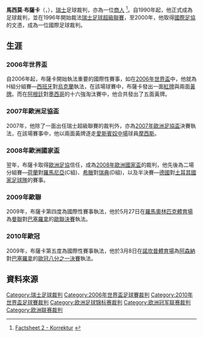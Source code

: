{{noteta
|G1=uefa
|T=zh-hans:马西莫·布萨卡;zh-hk:馬斯模·布沙卡;zh-tw:馬西莫·布薩卡;
|1=zh-hans:布萨卡;zh-hk:布沙卡;zh-tw:布薩卡;
}}
{{infobox football official
|                name = 馬西莫·布薩卡<br />''Massimo Busacca''
|               image = [[File:Massimo_Busacca.jpg|150px]]
|            fullname = {{lang|en| Massimo Busacca }}
|         dateofbirth = {{birth date and age|1969|2|6}}
|             height  = {{height|m=1.80}}
|         cityofbirth = [[貝林佐納|貝林佐納]]
|      countryofbirth = [[瑞士|瑞士]]
|         dateofdeath = 
|         cityofdeath = 
|      countryofdeath = 
|     otheroccupation = 商人
|               years = 1990-
|              league = [[瑞士足球超級聯賽|瑞士足球超級聯賽]]
|                role = 球證
|  internationalyears = 2000-
|       confederation = [[FIFA|FIFA]]國際球證<ref name="球證名單">[http://www.fifa.com/aboutfifa/developing/refereeing/association=svk/peoplekind=ref.html 國際足協球證名單] </ref>
|   internationalrole = 球證
}}
'''馬西莫·布薩卡'''（{{lang-it|Massimo Busacca}}，{{bd|1969年|2月6日|||Busacca}}），[[瑞士|瑞士]]足球裁判，亦為一位[[商人|商人]] <ref>[http://www.euro2008.uefa.com/MultimediaFiles/Download/PressConference/Competitions/MediaServices/68/51/03/685103_DOWNLOAD.pdf Factsheet 2 - Korrektur<!-- Bot generated title -->] {{Wayback|url=http://www.euro2008.uefa.com/MultimediaFiles/Download/PressConference/Competitions/MediaServices/68/51/03/685103_DOWNLOAD.pdf |date=20080602221739 }}</ref>。自1990年起，他正式成為足球裁判，並在1996年開始裁法[[瑞士足球超級聯賽|瑞士足球超級聯賽]]，至2000年，他取得[[國際足協|國際足協]]的文憑，成為一位國際足球裁判。

== 生涯 ==
=== 2006年世界盃 ===
自2006年起，布薩卡開始執法重要的國際性賽事，如在[[2006年世界盃|2006年世界盃]]中，他就為H組分組賽—[[西班牙國家足球隊|西班牙]]對[[烏克蘭國家足球隊|烏克蘭]]執法，在該場球賽中，布薩卡發出一面[[紅牌|紅牌]]與兩面[[黃牌|黃牌]]。而在[[阿根廷國家足球隊|阿根廷]]對[[墨西哥國家足球隊|墨西哥]]的十六強淘汰賽中，他合共發出了五面黃牌。

=== 2007年歐洲足協盃 ===
2007年，他除了一面出任瑞士超級聯賽的裁判外，亦為[[2006/07賽季歐洲聯盟杯|2007年歐洲足協盃]]決賽執法，在該場賽事中，他以兩面黃牌逐走[[愛斯賓奴|愛斯賓奴]][[中場|中場]]球員[[摩西斯|摩西斯]]。

=== 2008年歐洲國家盃 ===
翌年，布薩卡取得[[歐洲足協|歐洲足協]]信任，成為[[2008年歐洲國家盃|2008年歐洲國家盃]]的裁判，他先後為二場分組賽—[[荷蘭國家足球隊|荷蘭]]對[[羅馬尼亞國家足球隊|羅馬尼亞]](C組)、[[希臘國家足球隊|希臘]]對[[瑞典國家足球隊|瑞典]](D組)，以及半決賽—[[德國國家足球隊|德國]]對[[土耳其國家足球隊|土耳其國家足球隊]]的賽事。

=== 2009年歐聯 ===
2009年，布薩卡第四度為國際性賽事執法，他於5月27日在[[羅馬奧林匹克體育場|羅馬奧林匹克體育場]]為[[曼聯|曼聯]]對[[巴塞羅拿足球會|巴塞羅拿]]的[[歐聯|歐聯]][[2009年欧洲冠军联赛决赛|決賽]]執法。

=== 2010年歐冠 ===
2009年，布薩卡第五度為國際性賽事執法，他於3月8日在[[諾坎普體育場|諾坎普體育場]]為[[阿森納|阿森納]]對[[巴塞羅拿足球會|巴塞羅拿]]的[[歐冠|歐冠]][[2010年欧洲冠军联赛决赛|八分之一決賽]]執法。

== 資料來源 ==
{{reflist}}

{{Authority control}}
{{DEFAULTSORT:Busacca, Massimo}}
[[Category:瑞士足球裁判|Category:瑞士足球裁判]]
[[Category:2006年世界盃足球賽裁判|Category:2006年世界盃足球賽裁判]]
[[Category:2010年世界盃足球賽裁判|Category:2010年世界盃足球賽裁判]]
[[Category:欧洲足球锦标赛裁判|Category:欧洲足球锦标赛裁判]]
[[Category:欧洲冠军联赛裁判|Category:欧洲冠军联赛裁判]]
[[Category:欧洲联赛裁判|Category:欧洲联赛裁判]]